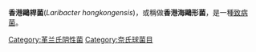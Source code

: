 {{expand english|time=2019-03-30T11:47:24+00:00}}
{{Unreferenced|time=2019-03-30T11:40:37+00:00}}
{{Speciesbox
| taxon = Laribacter hongkongensis
| binomial_authority = [[袁國勇|Yuen]] et al., 2002
| type_strain = HKU1 = CCUG 45813 = DSM 14985 = LMG 21516
}}
'''香港鷗桿菌'''(''Laribacter hongkongensis'')，或稱做'''香港海鷗形菌'''，是一種[[致病菌|致病菌]]。
{{Taxonbar|from=Q15224108}}

[[Category:革兰氏阴性菌|Category:革兰氏阴性菌]]
[[Category:奈氏球菌目|Category:奈氏球菌目]]


{{Bacteria-stub}}